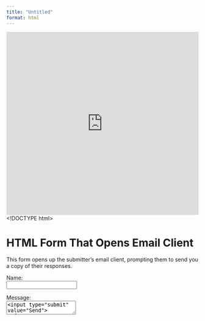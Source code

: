 ```yaml
---
title: "Untitled"
format: html
---
```

<iframe width="640px" height="480px" src="https://forms.office.com/Pages/ResponsePage.aspx?id=vweIB4LOiEa84A2BFoTcRkDkgdjwbsZIk809xX5dKNlUQlBUQjdRN09WVlVOV1hWV0xIOUxaSjlTMi4u&embed=true" frameborder="0" marginwidth="0" marginheight="0" style="border: none; max-width:100%; max-height:100vh" allowfullscreen webkitallowfullscreen mozallowfullscreen msallowfullscreen> </iframe>

<!DOCTYPE html>
<html lang=”en”>
<head>
<title></title>
<script src="https://cpwebassets.codepen.io/assets/common/stopExecutionOnTimeout-1b93190375e9ccc259df3a57c1abc0e64599724ae30d7ea4c6877eb615f89387.js"></script>
</head>
  
<body>

<h1>HTML Form That Opens Email Client </h1>
  
<p>This form opens up the submitter's email client, prompting them to send you a copy of their responses. </p>
 
<!--Form Code--> 
<form action=”mailto:contact@yourdomain.com”


method=”POST”


enctype=”text/plain”


name=”EmailForm”>


<label for="name">Name:</label><br>
<input type="text" id="name" name="name"><br>


<label for="ContactCommentt">Message:</label><br>
<textarea id=”ContactCommentt” rows=”6″ cols=”20″>

<input type="submit" value="Send">
</form>
 </body>
